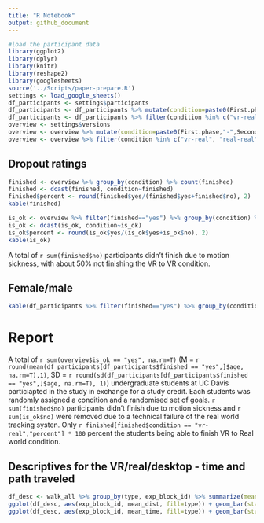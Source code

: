 ```yaml
---
title: "R Notebook"
output: github_document
---
```


```r
#load the participant data
library(ggplot2)
library(dplyr)
library(knitr)
library(reshape2)
library(googlesheets)
source('../Scripts/paper-prepare.R')
settings <- load_google_sheets()
df_participants <- settings$participants
df_participants <- df_participants %>% mutate(condition=paste0(First.phase,"-",Second.phase))
df_participants <- df_participants %>% filter(condition %in% c("vr-real", "real-real", "ve-real"))
overview <- settings$versions
overview <- overview %>% mutate(condition=paste0(First.phase,"-",Second.phase))
overview <- overview %>% filter(condition %in% c("vr-real", "real-real", "ve-real"))
```

## Dropout ratings
```r
finished <- overview %>% group_by(condition) %>% count(finished)
finished <- dcast(finished, condition~finished)
finished$percent <- round(finished$yes/(finished$yes+finished$no), 2)
kable(finished)

is_ok <- overview %>% filter(finished=="yes") %>% group_by(condition) %>% count(is_ok)
is_ok <- dcast(is_ok, condition~is_ok)
is_ok$percent <- round(is_ok$yes/(is_ok$yes+is_ok$no), 2)
kable(is_ok)
```
A total of `r sum(finished$no)` participants didn't finish due to motion sickness, with about 50% not finishing the VR to VR condition.

## Female/male
```r
kable(df_participants %>% filter(finished=="yes") %>% group_by(condition, sex) %>% count)
```

# Report
A total of `r sum(overview$is_ok == "yes", na.rm=T)` (M = `r round(mean(df_participants[df_participants$finished == "yes",]$age, na.rm=T),1)`, SD = `r round(sd(df_participants[df_participants$finished == "yes",]$age, na.rm=T), 1)`) undergraduate students at UC Davis particiapted in the study in exchange for a study credit. Each students was randomly assigned a condition and a randomised set of goals. `r sum(finished$no)` participants didn't finish due to motion sickness and `r sum(is_ok$no)` were removed due to a technical failure of the real world tracking systen. Only `r finished[finished$condition == "vr-real","percent"] * 100` percent the students being able to finish VR to Real world condition.

## Descriptives for the VR/real/desktop - time and path traveled

```r
df_desc <- walk_all %>% group_by(type, exp_block_id) %>% summarize(mean_dist = mean(distance, na.rm=T), mean_time = mean(time, na.rm=T))
ggplot(df_desc, aes(exp_block_id, mean_dist, fill=type)) + geom_bar(stat="identity", position = "dodge")
ggplot(df_desc, aes(exp_block_id, mean_time, fill=type)) + geom_bar(stat="identity", position = "dodge")
```

